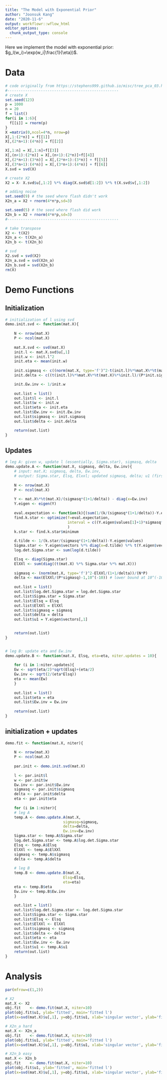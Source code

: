 ```yaml
---
title: "The Model with Exponential Prior"
author: "Joonsuk Kang"
date: "2020-11-6"
output: workflowr::wflow_html
editor_options:
  chunk_output_type: console
---
```


Here we implement the model with exponential prior: $g_l(w_i)=\exp(w_i|\frac{1}{\eta})$. 
 
# Data

```r
# code originally from https://stephens999.github.io/misc/tree_pca_03.html.
#--------------------------------------------------
# create X
set.seed(123)
p = 1000
n = 20
f = list()
for(i in 1:6){ 
  f[[i]] = rnorm(p)
}
X =matrix(0,ncol=4*n, nrow=p)
X[,1:(2*n)] = f[[1]]
X[,(2*n+1):(4*n)] = f[[2]]

X[,1:n] = X[,1:n]+f[[3]]
X[,(n+1):(2*n)] = X[,(n+1):(2*n)]+f[[4]]
X[,(2*n+1):(3*n)] = X[,(2*n+1):(3*n)] + f[[5]]
X[,(3*n+1):(4*n)] = X[,(3*n+1):(4*n)] + f[[6]]
X.svd = svd(X)

# create X2
X2 = X- X.svd$u[,1:2] %*% diag(X.svd$d[1:2]) %*% t(X.svd$v[,1:2])

# adding noise
set.seed(9) # the seed where flash didn't work
X2n_a = X2 + rnorm(4*n*p,sd=3)

set.seed(5) # the seed where flash did work
X2n_b = X2 + rnorm(4*n*p,sd=3)
#--------------------------------------------------

# take transpose
X2 <- t(X2)
X2n_a <- t(X2n_a)
X2n_b <- t(X2n_b)

# svd
X2.svd = svd(X2)
X2n_a.svd = svd(X2n_a)
X2n_b.svd = svd(X2n_b)
rm(X)
```

# Demo Functions

## Initialization

```r
# initialization of l using svd
demo.init.svd <- function(mat.X){
      
    N <- nrow(mat.X)
    P <- ncol(mat.X)
    
    mat.X.svd <- svd(mat.X)
    init.l <- mat.X.svd$u[,1]
    init.w <- init.l^2
    init.eta <- mean(init.w)
    
    init.sigmasq <- c((norm(mat.X, type='f')^2-t(init.l)%*%mat.X%*%t(mat.X)%*%init.l)/((N-1)*P))
    init.delta <- c((t(init.l)%*%mat.X%*%t(mat.X)%*%init.l)/(P*init.sigmasq)-1)

    init.Ew.inv <- 1/init.w
    
    out.list = list()
    out.list$l <- init.l
    out.list$w <- init.w
    out.list$eta <- init.eta
    out.list$Ew.inv <- init.Ew.inv
    out.list$sigmasq <- init.sigmasq
    out.list$delta <- init.delta

    return(out.list)
}
```


## Updates


```r
# leg A: given w, update l (essentially, Sigma.star), sigmasq, delta
demo.update.A <- function(mat.X, sigmasq, delta, Ew.inv){
    # input: mat.X; sigmasq, delta, Ew.inv, 
    # output: Sigma.star, Elsq, Elxxl; updated sigmasq, delta; u1 (first left singular vector of Y)
  
    N <- nrow(mat.X)
    P <- ncol(mat.X)
  
    Y <- mat.X%*%t(mat.X)/(sigmasq*(1+1/delta)) - diag(x=Ew.inv)
    Y.eigen <- eigen(Y)
    
    eval.expectation <- function(k){(sum(1/(k/(sigmasq*(1+1/delta))-Y.eigen$values))-1)^2}
    find.k.star <- optimize(f=eval.expectation,
                            interval = c((Y.eigen$values[1]+1)*sigmasq*(1+1/delta), (Y.eigen$values[1]+N)*sigmasq*(1+1/delta))
                            )
    k.star <- find.k.star$minimum
  
    d.tilde <- 1/(k.star/(sigmasq*(1+1/delta))-Y.eigen$values)
    Sigma.star <- Y.eigen$vectors %*% diag(x=d.tilde) %*% t(Y.eigen$vectors)
    log.det.Sigma.star <- sum(log(d.tilde))

    Elsq <- diag(Sigma.star)
    ElXXl <- sum(diag((t(mat.X) %*% Sigma.star %*% mat.X)))
    
    sigmasq <- (norm(mat.X, type='f')^2-ElXXl/(1+1/delta))/(N*P)
    delta <- max(ElXXl/(P*sigmasq)-1,10^(-10)) # lower bound at 10^(-10)
    
    out.list = list()
    out.list$log.det.Sigma.star = log.det.Sigma.star
    out.list$Sigma.star = Sigma.star
    out.list$Elsq = Elsq
    out.list$ElXXl = ElXXl
    out.list$sigmasq = sigmasq
    out.list$delta = delta
    out.list$u1 = Y.eigen$vectors[,1]

    
    return(out.list)
}


# leg B: update eta and Ew.inv
demo.update.B <- function(mat.X, Elsq, eta=eta, niter.updates = 10){
  
    for (i in 1:niter.updates){
    Ew <- sqrt(eta/2)*sqrt(Elsq)+(eta/2)
    Ew.inv <- sqrt(2/(eta*Elsq))
    eta <- mean(Ew)
    }
    
    out.list = list()
    out.list$eta = eta
    out.list$Ew.inv = Ew.inv
    
    return(out.list)
}
```


## initialization + updates

```r
demo.fit <- function(mat.X, niter){
  
    N <- nrow(mat.X)
    P <- ncol(mat.X)
  
    par.init <- demo.init.svd(mat.X) 
                                               
    l <- par.init$l
    w <- par.init$w
    Ew.inv <- par.init$Ew.inv
    sigmasq <- par.init$sigmasq
    delta <- par.init$delta
    eta <- par.init$eta
    
    for (i in 1:niter){
    # leg A
    temp.A <- demo.update.A(mat.X,
                          sigmasq=sigmasq,
                          delta=delta,
                          Ew.inv=Ew.inv)
    Sigma.star <- temp.A$Sigma.star
    log.det.Sigma.star <- temp.A$log.det.Sigma.star
    Elsq <- temp.A$Elsq
    ElXXl <- temp.A$ElXXl
    sigmasq <- temp.A$sigmasq
    delta <- temp.A$delta
  
    # leg B
    temp.B <- demo.update.B(mat.X,
                          Elsq=Elsq,
                          eta=eta)
    eta <- temp.B$eta
    Ew.inv <- temp.B$Ew.inv
    }
    
    out.list = list()
    out.list$log.det.Sigma.star <- log.det.Sigma.star
    out.list$Sigma.star <- Sigma.star
    out.list$Elsq <- Elsq
    out.list$ElXXl <- ElXXl
    out.list$sigmasq <- sigmasq
    out.list$delta <- delta
    out.list$eta <- eta
    out.list$Ew.inv <- Ew.inv
    out.list$u1 <- temp.A$u1
    return(out.list)
}
```


# Analysis 

```r
par(mfrow=c(1,2))

# X2
mat.X <- X2
obj.fit    <- demo.fit(mat.X, niter=10) 
plot(obj.fit$u1, ylab='fitted', main='fitted l')
plot(x=svd(mat.X)$u[,1], y=obj.fit$u1, xlab='singular vector', ylab='fitted', main='fitted vs singular vector'); abline(0,1)

# X2n_a hard
mat.X <- X2n_a
obj.fit    <- demo.fit(mat.X, niter=10) 
plot(obj.fit$u1, ylab='fitted', main='fitted l')
plot(x=svd(mat.X)$u[,1], y=obj.fit$u1, xlab='singular vector', ylab='fitted', main='fitted vs singular vector'); abline(0,1)

# X2n_b easy
mat.X <- X2n_b
obj.fit    <- demo.fit(mat.X, niter=10) 
plot(obj.fit$u1, ylab='fitted', main='fitted l')
plot(x=svd(mat.X)$u[,1], y=obj.fit$u1, xlab='singular vector', ylab='fitted', main='fitted vs singular vector'); abline(0,1)
```


